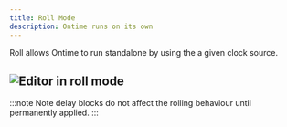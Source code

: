 ```yaml
---
title: Roll Mode
description: Ontime runs on its own
---
```


Roll allows Ontime to run standalone by using the a given clock source.

## ![Editor in roll mode](../../../assets/screenshots/feature/editor-roll.png)

:::note
Note delay blocks do not affect the rolling behaviour until permanently applied.
:::